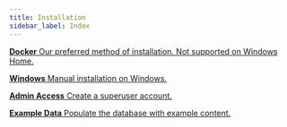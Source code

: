 ```yaml
---
title: Installation
sidebar_label: Index
---
```



<CardGrid>

[**Docker** Our preferred method of installation. Not supported on Windows Home.](installation/docker.mdx)

[**Windows** Manual installation on Windows.](installation/windows.mdx)

[**Admin Access** Create a superuser account.](installation/admin-access.mdx)

[**Example Data** Populate the database with example content.](installation/example-data.mdx)

</CardGrid>